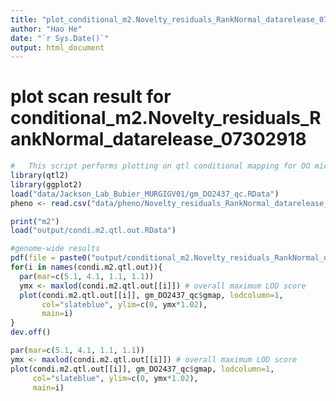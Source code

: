 ```yaml
---
title: "plot_conditional_m2.Novelty_residuals_RankNormal_datarelease_07302918"
author: "Hao He"
date: "`r Sys.Date()`"
output: html_document
---
```


# plot scan result for conditional_m2.Novelty_residuals_RankNormal_datarelease_07302918
```r
#   This script performs plotting on qtl conditional mapping for DO mice m2, Novelty_residuals_RankNormal_datarelease_07302918
library(qtl2)
library(ggplot2)
load("data/Jackson_Lab_Bubier_MURGIGV01/gm_DO2437_qc.RData")
pheno <- read.csv("data/pheno/Novelty_residuals_RankNormal_datarelease_07302918.csv", header = TRUE)

print("m2")
load("output/condi.m2.qtl.out.RData")

#genome-wide results
pdf(file = paste0("output/conditional_m2.Novelty_residuals_RankNormal_datarelease_07302918", "_genomescan.pdf"), width = 14)
for(i in names(condi.m2.qtl.out)){
  par(mar=c(5.1, 4.1, 1.1, 1.1))
  ymx <- maxlod(condi.m2.qtl.out[[i]]) # overall maximum LOD score
  plot(condi.m2.qtl.out[[i]], gm_DO2437_qc$gmap, lodcolumn=1,
       col="slateblue", ylim=c(0, ymx*1.02),
       main=i)
}
dev.off()

par(mar=c(5.1, 4.1, 1.1, 1.1))
ymx <- maxlod(condi.m2.qtl.out[[i]]) # overall maximum LOD score
plot(condi.m2.qtl.out[[i]], gm_DO2437_qc$gmap, lodcolumn=1,
     col="slateblue", ylim=c(0, ymx*1.02),
     main=i)
```
